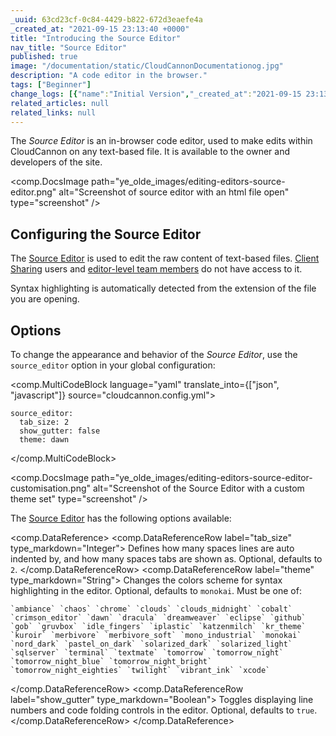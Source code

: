 ```yaml
---
_uuid: 63cd23cf-0c84-4429-b822-672d3eaefe4a
_created_at: "2021-09-15 23:13:40 +0000"
title: "Introducing the Source Editor"
nav_title: "Source Editor"
published: true
image: "/documentation/static/CloudCannonDocumentationog.jpg"
description: "A code editor in the browser."
tags: ["Beginner"]
change_logs: [{"name":"Initial Version","_created_at":"2021-09-15 23:13:40 +0000"}]
related_articles: null
related_links: null
---
```


The *Source Editor* is an in-browser code editor, used to make edits within CloudCannon on any text-based file. It is available to the owner and developers of the site.

<comp.DocsImage path="ye_olde_images/editing-editors-source-editor.png" alt="Screenshot of source editor with an html file open" type="screenshot" />

## Configuring the Source Editor


The [Source Editor](/documentation/articles/introducing-the-source-editor/) is used to edit the raw content of text-based files. [Client Sharing](/documentation/articles/giving-clients-access-to-update-a-site/) users and [editor-level team members](/documentation/articles/managing-your-team-members/) do not have access to it.

Syntax highlighting is automatically detected from the extension of the file you are opening.

## Options
To change the appearance and behavior of the *Source Editor*, use the `source_editor` option in your global configuration:

<comp.MultiCodeBlock language="yaml" translate_into={["json", "javascript"]} source="cloudcannon.config.yml">
```
source_editor:
  tab_size: 2
  show_gutter: false
  theme: dawn
```
</comp.MultiCodeBlock>

<comp.DocsImage path="ye_olde_images/editing-editors-source-editor-customisation.png" alt="Screenshot of the Source Editor with a custom theme set" type="screenshot" />

The [Source Editor](/documentation/articles/introducing-the-source-editor/) has the following options available:

<comp.DataReference>
  <comp.DataReferenceRow label="tab_size" type_markdown="Integer">
    Defines how many spaces lines are auto indented by, and how many spaces tabs are shown as. Optional, defaults to `2`.
  </comp.DataReferenceRow>
  <comp.DataReferenceRow label="theme" type_markdown="String">
    Changes the colors scheme for syntax highlighting in the editor. Optional, defaults to `monokai`. Must be one of:

    `ambiance` `chaos` `chrome` `clouds` `clouds_midnight` `cobalt` `crimson_editor` `dawn` `dracula` `dreamweaver` `eclipse` `github` `gob` `gruvbox` `idle_fingers` `iplastic` `katzenmilch` `kr_theme` `kuroir` `merbivore` `merbivore_soft` `mono_industrial` `monokai` `nord_dark` `pastel_on_dark` `solarized_dark` `solarized_light` `sqlserver` `terminal` `textmate` `tomorrow` `tomorrow_night` `tomorrow_night_blue` `tomorrow_night_bright` `tomorrow_night_eighties` `twilight` `vibrant_ink` `xcode`
  </comp.DataReferenceRow>
  <comp.DataReferenceRow label="show_gutter" type_markdown="Boolean">
    Toggles displaying line numbers and code folding controls in the editor. Optional, defaults to `true`.
  </comp.DataReferenceRow>
</comp.DataReference>
